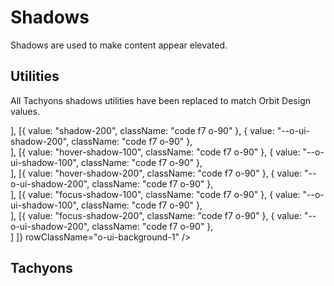
<Meta
    title="Materials/Shadows"
    id="shadows"
/>

# Shadows

<Tagline>Shadows are used to make content appear elevated.</Tagline>

## Utilities

All Tachyons shadows utilities have been replaced to match Orbit Design values.

<Table
    columns={[
        { title: "Class", headerStyle: { width: "200px" } },
        { title: "Variable", headerStyle: { width: "225px" } },
        { title: "", headerStyle: { width: "400px" } }
    ]}
    rows={[
        [{ value: "shadow-100", className: "code f7 o-90" }, { value: "--o-ui-shadow-100", className: "code f7 o-90" }, <div className="shadow-100 h9 ma3"></div>],
        [{ value: "shadow-200", className: "code f7 o-90" }, { value: "--o-ui-shadow-200", className: "code f7 o-90" }, <div className="shadow-200 h9 ma3"></div>],
        [{ value: "hover-shadow-100", className: "code f7 o-90" }, { value: "--o-ui-shadow-100", className: "code f7 o-90" }, <div className="hover-shadow-100 ba o-ui-border-1 h9 ma3"></div>],
        [{ value: "hover-shadow-200", className: "code f7 o-90" }, { value: "--o-ui-shadow-200", className: "code f7 o-90" }, <div className="hover-shadow-200 ba o-ui-border-1 h9 ma3"></div>],
        [{ value: "focus-shadow-100", className: "code f7 o-90" }, { value: "--o-ui-shadow-100", className: "code f7 o-90" }, <div className="focus-shadow-100 ba o-ui-border-1 h9 ma3" tabIndex="0"></div>],
        [{ value: "focus-shadow-200", className: "code f7 o-90" }, { value: "--o-ui-shadow-200", className: "code f7 o-90" }, <div className="focus-shadow-200 ba o-ui-border-1 h9 ma3" tabIndex="0"></div>]
    ]}
    rowClassName="o-ui-background-1"
/>

## Tachyons

<TachyonsFile filePath="/shadows.css" />
